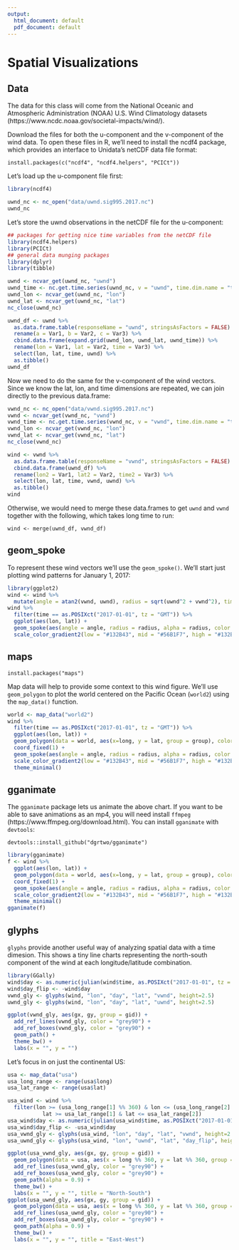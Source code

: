 ```yaml
---
output:
  html_document: default
  pdf_document: default
---
```


# Spatial Visualizations {#geom_spoke}

## Data

The data for this class will come from the National Oceanic and Atmospheric Administration (NOAA) U.S. Wind Climatology
datasets (https://www.ncdc.noaa.gov/societal-impacts/wind/).

Download the files for both the u-component and the v-component of the wind data. To open these files in R, we'll need
to install the ncdf4 package, which provides an interface to Unidata's netCDF data file format:

```
install.packages(c("ncdf4", "ncdf4.helpers", "PCICt"))
```

Let's load up the u-component file first:

```r
library(ncdf4)

uwnd_nc <- nc_open("data/uwnd.sig995.2017.nc")
uwnd_nc
```

Let's store the uwnd observations in the netCDF file for the u-component:
```r
## packages for getting nice time variables from the netCDF file
library(ncdf4.helpers)
library(PCICt)
## general data munging packages
library(dplyr)
library(tibble)

uwnd <- ncvar_get(uwnd_nc, "uwnd")
uwnd_time <- nc.get.time.series(uwnd_nc, v = "uwnd", time.dim.name = "time")
uwnd_lon <- ncvar_get(uwnd_nc, "lon")
uwnd_lat <- ncvar_get(uwnd_nc, "lat")
nc_close(uwnd_nc)

uwnd_df <- uwnd %>%
  as.data.frame.table(responseName = "uwnd", stringsAsFactors = FALSE) %>%
  rename(a = Var1, b = Var2, c = Var3) %>%
  cbind.data.frame(expand.grid(uwnd_lon, uwnd_lat, uwnd_time)) %>%
  rename(lon = Var1, lat = Var2, time = Var3) %>%
  select(lon, lat, time, uwnd) %>%
  as.tibble()
uwnd_df
```

Now we need to do the same for the v-component of the wind vectors. Since we know the lat, lon, and time dimensions are repeated, 
we can join directly to the previous data.frame:
```r
vwnd_nc <- nc_open("data/vwnd.sig995.2017.nc")
vwnd <- ncvar_get(vwnd_nc, "vwnd")
vwnd_time <- nc.get.time.series(vwnd_nc, v = "vwnd", time.dim.name = "time")
vwnd_lon <- ncvar_get(vwnd_nc, "lon")
vwnd_lat <- ncvar_get(vwnd_nc, "lat")
nc_close(vwnd_nc)

wind <- vwnd %>%
  as.data.frame.table(responseName = "vwnd", stringsAsFactors = FALSE) %>%
  cbind.data.frame(uwnd_df) %>%
  rename(lon2 = Var1, lat2 = Var2, time2 = Var3) %>%
  select(lon, lat, time, vwnd, uwnd) %>%
  as.tibble()
wind
```

Otherwise, we would need to merge these data.frames to get `uwnd` and `vwnd` together with the following, which takes long time to run:
```
wind <- merge(uwnd_df, vwnd_df)
```


## geom_spoke

To represent these wind vectors we'll use the `geom_spoke()`. We'll start just plotting wind
patterns for January 1, 2017:
```r
library(ggplot2)
wind <- wind %>%
  mutate(angle = atan2(vwnd, uwnd), radius = sqrt(uwnd^2 + vwnd^2), time = as.POSIXct(time))
wind %>%
  filter(time == as.POSIXct("2017-01-01", tz = "GMT")) %>%
  ggplot(aes(lon, lat)) +
  geom_spoke(aes(angle = angle, radius = radius, alpha = radius, color = angle)) +
  scale_color_gradient2(low = "#132B43", mid = "#56B1F7", high = "#132B43")
```


## maps

```
install.packages("maps")
```

Map data will help to provide some context to this wind figure. We'll use `geom_polygon` to
plot the world centered on the Pacific Ocean (`world2`) using the `map_data()` function.


```r
world <- map_data("world2")
wind %>%
  filter(time == as.POSIXct("2017-01-01", tz = "GMT")) %>%
  ggplot(aes(lon, lat)) +
  geom_polygon(data = world, aes(x=long, y = lat, group = group), color = "green", fill = NA) + 
  coord_fixed(1) +
  geom_spoke(aes(angle = angle, radius = radius, alpha = radius, color = angle)) +
  scale_color_gradient2(low = "#132B43", mid = "#56B1F7", high = "#132B43") +
  theme_minimal()
```


## gganimate

The `gganimate` package lets us animate the above chart.
If you want to be able to save animations as an mp4, you will need install `ffmpeg` (https://www.ffmpeg.org/download.html). You can install `gganimate` with `devtools`:
```
devtools::install_github("dgrtwo/gganimate")
```

```r
library(gganimate)
f <- wind %>%
  ggplot(aes(lon, lat)) +
  geom_polygon(data = world, aes(x=long, y = lat, group = group), color = "green", fill = NA) + 
  coord_fixed(1) +
  geom_spoke(aes(angle = angle, radius = radius, alpha = radius, color = angle, frame = time)) +
  scale_color_gradient2(low = "#132B43", mid = "#56B1F7", high = "#132B43") +
  theme_minimal()
gganimate(f)
```

## glyphs

`glyphs` provide another useful way of analyzing spatial data with a time dimesion. This shows
a tiny line charts representing the north-south component of the wind at each longitude/latitude
combination.

```r
library(GGally)
wind$day <- as.numeric(julian(wind$time, as.POSIXct("2017-01-01", tz = "GMT")))
wind$day_flip <- -wind$day
vwnd_gly <- glyphs(wind, "lon", "day", "lat", "vwnd", height=2.5)
uwnd_gly <- glyphs(wind, "lon", "day", "lat", "uwnd", height=2.5)

ggplot(vwnd_gly, aes(gx, gy, group = gid)) +
  add_ref_lines(vwnd_gly, color = "grey90") +
  add_ref_boxes(vwnd_gly, color = "grey90") +
  geom_path() +
  theme_bw() +
  labs(x = "", y = "")
```

Let's focus in on just the continental US:

```r
usa <- map_data("usa")
usa_long_range <- range(usa$long)
usa_lat_range <- range(usa$lat)

usa_wind <- wind %>%
  filter(lon >= (usa_long_range[1] %% 360) & lon <= (usa_long_range[2] %% 360) &
           lat >= usa_lat_range[1] & lat <= usa_lat_range[2])
usa_wind$day <- as.numeric(julian(usa_wind$time, as.POSIXct("2017-01-01", tz = "GMT")))
usa_wind$day_flip <- -usa_wind$day
usa_vwnd_gly <- glyphs(usa_wind, "lon", "day", "lat", "vwnd", height=2.5)
usa_uwnd_gly <- glyphs(usa_wind, "lon", "uwnd", "lat", "day_flip", height=2.5)

ggplot(usa_vwnd_gly, aes(gx, gy, group = gid)) +
  geom_polygon(data = usa, aes(x = long %% 360, y = lat %% 360, group = group), fill = "grey60") +
  add_ref_lines(usa_vwnd_gly, color = "grey90") +
  add_ref_boxes(usa_vwnd_gly, color = "grey90") +
  geom_path(alpha = 0.9) +
  theme_bw() +
  labs(x = "", y = "", title = "North-South")
ggplot(usa_uwnd_gly, aes(gx, gy, group = gid)) +
  geom_polygon(data = usa, aes(x = long %% 360, y = lat %% 360, group = group), fill = "grey60") +
  add_ref_lines(usa_uwnd_gly, color = "grey90") +
  add_ref_boxes(usa_uwnd_gly, color = "grey90") +
  geom_path(alpha = 0.9) +
  theme_bw() +
  labs(x = "", y = "", title = "East-West")
```


